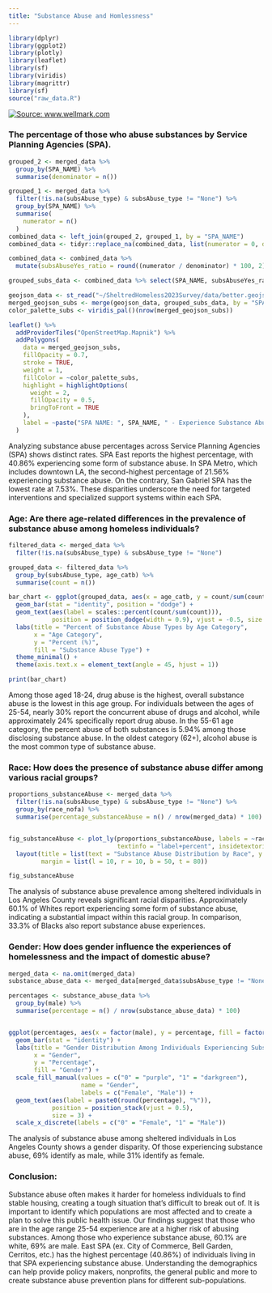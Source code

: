 ```yaml
---
title: "Substance Abuse and Homlessness"
---
```


```r
library(dplyr)
library(ggplot2)
library(plotly)
library(leaflet)
library(sf)
library(viridis)
library(magrittr)
library(sf)
source("raw_data.R")

```

[![Source: www.wellmark.com](images/Substance-Abuse-During-COVID-19.png)](https://www.wellmark.com/blue/healthy-living/the-pandemics-deadly-affect-on-substance-abuse)


### The percentage of those who abuse substances by Service Planning Agencies (SPA).

```r
grouped_2 <- merged_data %>%
  group_by(SPA_NAME) %>%
  summarise(denominator = n())

grouped_1 <- merged_data %>%
  filter(!is.na(subsAbuse_type) & subsAbuse_type != "None") %>%
  group_by(SPA_NAME) %>%
  summarise(
    numerator = n()
  )
combined_data <- left_join(grouped_2, grouped_1, by = "SPA_NAME")
combined_data <- tidyr::replace_na(combined_data, list(numerator = 0, denominator = 0))

combined_data <- combined_data %>%
  mutate(subsAbuseYes_ratio = round((numerator / denominator) * 100, 2))

grouped_subs_data <- combined_data %>% select(SPA_NAME, subsAbuseYes_ratio)

geojson_data <- st_read("~/SheltredHomeless2023Survey/data/better.geojson", quiet = TRUE)
merged_geojson_subs <- merge(geojson_data, grouped_subs_data, by = "SPA_NAME", all.x = TRUE)
color_palette_subs <- viridis_pal()(nrow(merged_geojson_subs))

leaflet() %>%
  addProviderTiles("OpenStreetMap.Mapnik") %>%
  addPolygons(
    data = merged_geojson_subs,
    fillOpacity = 0.7,
    stroke = TRUE,
    weight = 1,
    fillColor = ~color_palette_subs,
    highlight = highlightOptions(
      weight = 2,
      fillOpacity = 0.5,
      bringToFront = TRUE
    ),
    label = ~paste("SPA NAME: ", SPA_NAME, " - Experience Substance Abuse (%): ", subsAbuseYes_ratio)
  )
```

Analyzing substance abuse percentages across Service Planning Agencies (SPA) shows distinct rates. SPA East reports the highest percentage, with 40.86% experiencing some form of substance abuse. In SPA Metro, which includes downtown LA, the second-highest percentage of 21.56% experiencing substance abuse. On the contrary, San Gabriel SPA has the lowest rate at 7.53%. These disparities underscore the need for targeted interventions and specialized support systems within each SPA.

### Age: Are there age-related differences in the prevalence of substance abuse among homeless individuals?

```r

filtered_data <- merged_data %>%
  filter(!is.na(subsAbuse_type) & subsAbuse_type != "None")

grouped_data <- filtered_data %>%
  group_by(subsAbuse_type, age_catb) %>%
  summarise(count = n())

bar_chart <- ggplot(grouped_data, aes(x = age_catb, y = count/sum(count), fill = subsAbuse_type)) +
  geom_bar(stat = "identity", position = "dodge") +
  geom_text(aes(label = scales::percent(count/sum(count))),
            position = position_dodge(width = 0.9), vjust = -0.5, size = 3, hjust = 0.5) +
  labs(title = "Percent of Substance Abuse Types by Age Category",
       x = "Age Category",
       y = "Percent (%)",
       fill = "Substance Abuse Type") +
  theme_minimal() +
  theme(axis.text.x = element_text(angle = 45, hjust = 1))

print(bar_chart)

```

Among those aged 18-24, drug abuse is the highest, overall substance abuse is the lowest in this age group. For individuals between the ages of 25-54, nearly 30% report the concurrent abuse of drugs and alcohol, while approximately 24% specifically report drug abuse. In the 55-61 age category, the percent abuse of both substances is 5.94% among those disclosing substance abuse. In the oldest category (62+), alcohol abuse is the most common type of substance abuse.

### Race: How does the presence of substance abuse differ among various racial groups?

```r
proportions_substanceAbuse <- merged_data %>%
  filter(!is.na(subsAbuse_type) & subsAbuse_type != "None") %>%
  group_by(race_nofa) %>%
  summarise(percentage_substanceAbuse = n() / nrow(merged_data) * 100)


fig_substanceAbuse <- plot_ly(proportions_substanceAbuse, labels = ~race_nofa, values = ~percentage_substanceAbuse, type = "pie",
                              textinfo = "label+percent", insidetextorientation = "radial") %>%
  layout(title = list(text = "Substance Abuse Distribution by Race", y = 0.9),
         margin = list(l = 10, r = 10, b = 50, t = 80))

fig_substanceAbuse


```

The analysis of substance abuse prevalence among sheltered individuals in Los Angeles County reveals significant racial disparities. Approximately 60.1% of Whites report experiencing some form of substance abuse, indicating a substantial impact within this racial group. In comparison, 33.3% of Blacks also report substance abuse experiences.

### Gender: How does gender influence the experiences of homelessness and the impact of domestic abuse?

```r

merged_data <- na.omit(merged_data)
substance_abuse_data <- merged_data[merged_data$subsAbuse_type != "None", ]

percentages <- substance_abuse_data %>%
  group_by(male) %>%
  summarise(percentage = n() / nrow(substance_abuse_data) * 100)


ggplot(percentages, aes(x = factor(male), y = percentage, fill = factor(male))) +
  geom_bar(stat = "identity") +
  labs(title = "Gender Distribution Among Individuals Experiencing Substance Abuse",
       x = "Gender",
       y = "Percentage",
       fill = "Gender") +
  scale_fill_manual(values = c("0" = "purple", "1" = "darkgreen"),
                    name = "Gender",
                    labels = c("Female", "Male")) +
  geom_text(aes(label = paste0(round(percentage), "%")),
            position = position_stack(vjust = 0.5),
            size = 3) + 
  scale_x_discrete(labels = c("0" = "Female", "1" = "Male"))

```

The analysis of substance abuse among sheltered individuals in Los Angeles County shows a gender disparity. Of those experiencing substance abuse, 69% identify as male, while 31% identify as female.

### Conclusion:

Substance abuse often makes it harder for homeless individuals to find stable housing, creating a tough situation that's difficult to break out of. It is important to identify which populations are most affected and to create a plan to solve this public health issue. Our findings suggest that those who are in the age range 25-54 experience are at a higher risk of abusing substances. Among those who experience substance abuse, 60.1% are white, 69% are male. East SPA (ex. City of Commerce, Bell Garden, Cerritos, etc.) has the highest percentage (40.86%) of individuals living in that SPA experiencing substance abuse. Understanding the demographics can help provide policy makers, nonprofits, the general public and more to create substance abuse prevention plans for different sub-populations.
